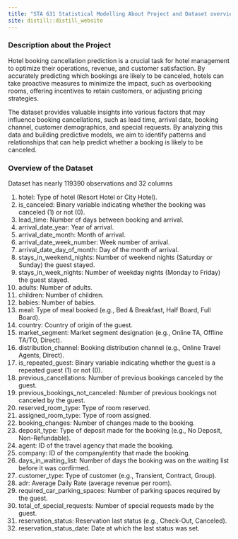 ```yaml
---
title: "STA 631 Statistical Modelling About Project and Dataset overview"
site: distill::distill_website
---
```


### Description about the Project

Hotel booking cancellation prediction is a crucial task for hotel management to optimize their operations, revenue, and customer satisfaction. By accurately predicting which bookings are likely to be canceled, hotels can take proactive measures to minimize the impact, such as overbooking rooms, offering incentives to retain customers, or adjusting pricing strategies.

The dataset provides valuable insights into various factors that may influence booking cancellations, such as lead time, arrival date, booking channel, customer demographics, and special requests. By analyzing this data and building predictive models, we aim to identify patterns and relationships that can help predict whether a booking is likely to be canceled.

### Overview of the Dataset

Dataset has nearly 119390 observations and 32 columns

1. hotel: Type of hotel (Resort Hotel or City Hotel).
2. is_canceled: Binary variable indicating whether the booking was canceled (1) or not (0).
3. lead_time: Number of days between booking and arrival.
4. arrival_date_year: Year of arrival.
5. arrival_date_month: Month of arrival.
6. arrival_date_week_number: Week number of arrival.
7. arrival_date_day_of_month: Day of the month of arrival.
8. stays_in_weekend_nights: Number of weekend nights (Saturday or Sunday) the guest stayed.
9. stays_in_week_nights: Number of weekday nights (Monday to Friday) the guest stayed.
10. adults: Number of adults.
11. children: Number of children.
12. babies: Number of babies.
13. meal: Type of meal booked (e.g., Bed & Breakfast, Half Board, Full Board).
14. country: Country of origin of the guest.
15. market_segment: Market segment designation (e.g., Online TA, Offline TA/TO, Direct).
16. distribution_channel: Booking distribution channel (e.g., Online Travel Agents, Direct).
17. is_repeated_guest: Binary variable indicating whether the guest is a repeated guest (1) or not (0).
18. previous_cancellations: Number of previous bookings canceled by the guest.
19. previous_bookings_not_canceled: Number of previous bookings not canceled by the guest.
20. reserved_room_type: Type of room reserved.
21. assigned_room_type: Type of room assigned.
22. booking_changes: Number of changes made to the booking.
23. deposit_type: Type of deposit made for the booking (e.g., No Deposit, Non-Refundable).
24. agent: ID of the travel agency that made the booking.
25. company: ID of the company/entity that made the booking.
26. days_in_waiting_list: Number of days the booking was on the waiting list before it was confirmed.
27. customer_type: Type of customer (e.g., Transient, Contract, Group).
28. adr: Average Daily Rate (average revenue per room).
29. required_car_parking_spaces: Number of parking spaces required by the guest.
30. total_of_special_requests: Number of special requests made by the guest.
31. reservation_status: Reservation last status (e.g., Check-Out, Canceled).
32. reservation_status_date: Date at which the last status was set.
